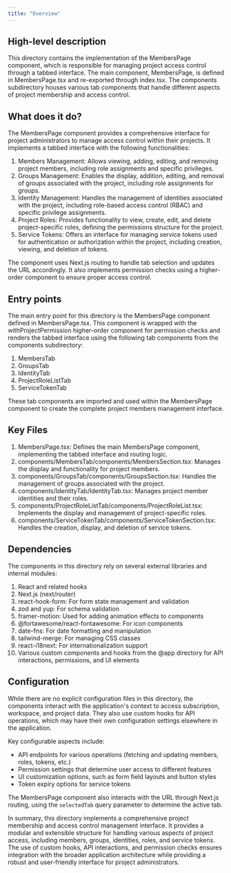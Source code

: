 ```yaml
---
title: "Overview"
---
```


## High-level description
This directory contains the implementation of the MembersPage component, which is responsible for managing project access control through a tabbed interface. The main component, MembersPage, is defined in MembersPage.tsx and re-exported through index.tsx. The components subdirectory houses various tab components that handle different aspects of project membership and access control.

## What does it do?
The MembersPage component provides a comprehensive interface for project administrators to manage access control within their projects. It implements a tabbed interface with the following functionalities:

1. Members Management: Allows viewing, adding, editing, and removing project members, including role assignments and specific privileges.
2. Groups Management: Enables the display, addition, editing, and removal of groups associated with the project, including role assignments for groups.
3. Identity Management: Handles the management of identities associated with the project, including role-based access control (RBAC) and specific privilege assignments.
4. Project Roles: Provides functionality to view, create, edit, and delete project-specific roles, defining the permissions structure for the project.
5. Service Tokens: Offers an interface for managing service tokens used for authentication or authorization within the project, including creation, viewing, and deletion of tokens.

The component uses Next.js routing to handle tab selection and updates the URL accordingly. It also implements permission checks using a higher-order component to ensure proper access control.

## Entry points
The main entry point for this directory is the MembersPage component defined in MembersPage.tsx. This component is wrapped with the withProjectPermission higher-order component for permission checks and renders the tabbed interface using the following tab components from the components subdirectory:

1. MembersTab
2. GroupsTab
3. IdentityTab
4. ProjectRoleListTab
5. ServiceTokenTab

These tab components are imported and used within the MembersPage component to create the complete project members management interface.

## Key Files
1. MembersPage.tsx: Defines the main MembersPage component, implementing the tabbed interface and routing logic.
2. components/MembersTab/components/MembersSection.tsx: Manages the display and functionality for project members.
3. components/GroupsTab/components/GroupsSection.tsx: Handles the management of groups associated with the project.
4. components/IdentityTab/IdentityTab.tsx: Manages project member identities and their roles.
5. components/ProjectRoleListTab/components/ProjectRoleList.tsx: Implements the display and management of project-specific roles.
6. components/ServiceTokenTab/components/ServiceTokenSection.tsx: Handles the creation, display, and deletion of service tokens.

## Dependencies
The components in this directory rely on several external libraries and internal modules:

1. React and related hooks
2. Next.js (next/router)
3. react-hook-form: For form state management and validation
4. zod and yup: For schema validation
5. framer-motion: Used for adding animation effects to components
6. @fortawesome/react-fontawesome: For icon components
7. date-fns: For date formatting and manipulation
8. tailwind-merge: For managing CSS classes
9. react-i18next: For internationalization support
10. Various custom components and hooks from the @app directory for API interactions, permissions, and UI elements

## Configuration
While there are no explicit configuration files in this directory, the components interact with the application's context to access subscription, workspace, and project data. They also use custom hooks for API operations, which may have their own configuration settings elsewhere in the application.

Key configurable aspects include:
- API endpoints for various operations (fetching and updating members, roles, tokens, etc.)
- Permission settings that determine user access to different features
- UI customization options, such as form field layouts and button styles
- Token expiry options for service tokens

The MembersPage component also interacts with the URL through Next.js routing, using the `selectedTab` query parameter to determine the active tab.

In summary, this directory implements a comprehensive project membership and access control management interface. It provides a modular and extensible structure for handling various aspects of project access, including members, groups, identities, roles, and service tokens. The use of custom hooks, API interactions, and permission checks ensures integration with the broader application architecture while providing a robust and user-friendly interface for project administrators.